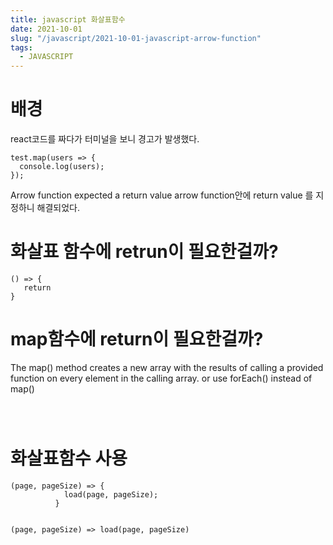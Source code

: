 ```yaml
---
title: javascript 화살표함수
date: 2021-10-01
slug: "/javascript/2021-10-01-javascript-arrow-function"
tags:
  - JAVASCRIPT
--- 
```



 # 배경
 react코드를 짜다가 터미널을 보니 경고가 발생했다.
 
 ```
test.map(users => {
   console.log(users);
});

```
 Arrow function expected a return value
 arrow function안에  return value 를 지정하니 해결되었다.
 
 # 화살표 함수에 retrun이 필요한걸까?
 ```
() => {
    return 
}
```
 # map함수에 return이 필요한걸까?
 The map() method creates a new array with the results of calling a provided function on every element in the calling array.
  or use forEach() instead of map()
  
 ```



```
# 화살표함수 사용
```
(page, pageSize) => {
            load(page, pageSize);
          }

          
(page, pageSize) => load(page, pageSize)
```
 
